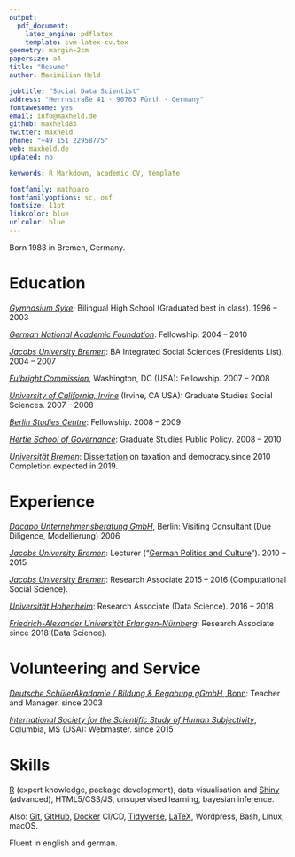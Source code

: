 ```yaml
---
output: 
  pdf_document:
    latex_engine: pdflatex
    template: svm-latex-cv.tex
geometry: margin=2cm
papersize: a4
title: "Resume"
author: Maximilian Held

jobtitle: "Social Data Scientist"
address: "Herrnstraße 41 · 90763 Fürth · Germany"
fontawesome: yes
email: info@maxheld.de
github: maxheld83
twitter: maxheld
phone: "+49 151 22958775"
web: maxheld.de
updated: no

keywords: R Markdown, academic CV, template

fontfamily: mathpazo
fontfamilyoptions: sc, osf
fontsize: 11pt
linkcolor: blue
urlcolor: blue
---
```


Born 1983 in Bremen, Germany.


# Education

[*Gymnasium Syke*](http://gymnasium-syke.de): Bilingual High School (Graduated best in class). \hfill 1996 -- 2003

[*German National Academic Foundation*](https://www.studienstiftung.de/): Fellowship. \hfill 2004 -- 2010

[*Jacobs University Bremen*](https://www.jacobs-university.de): BA Integrated Social Sciences (Presidents List). \hfill 2004 -- 2007

[*Fulbright Commission*](https://eca.state.gov/fulbright), Washington, DC (USA): Fellowship. \hfill 2007 -- 2008

[*University of California, Irvine*](https://www.uci.edu) (Irvine, CA USA): Graduate Studies Social Sciences. \hfill 2007 -- 2008

[*Berlin Studies Centre*](http://studienkolleg-zu-berlin.de): Fellowship. \hfill 2008 -- 2009

[*Hertie School of Governance*](https://www.hertie-school.org): Graduate Studies Public Policy. \hfill 2008 -- 2010

[*Universität Bremen*](https://www.bigsss-bremen.de): [Dissertation](https://www.maxheld.de/schumpermas) on taxation and democracy.\hfill since 2010 
\newline Completion expected in 2019.


# Experience

[*Dacapo Unternehmensberatung GmbH*](http://dacapo2.com/), Berlin: Visiting Consultant (Due Diligence, Modellierung) \hfill 2006

[*Jacobs University Bremen*](https://www.jacobs-university.de): Lecturer ("[German Politics and Culture](http://www.maxheld.de/gpc/)"). \hfill 2010 -- 2015

<!-- [*Universität Hamburg*](https://www.uni-hamburg.de): Lehrauftrag ("[Progressive Taxation and Deliberative Democracy](https://www.maxheld.de/give-n-take/)") \hfill 2014 -->

[*Jacobs University Bremen*](https://www.jacobs-university.de): Research Associate \hfill 2015 -- 2016
\newline (Computational Social Science).

[*Universität Hohenheim*](https://www.uni-hohenheim.de): Research Associate (Data Science). \hfill 2016 -- 2018

[*Friedrich-Alexander Universität Erlangen-Nürnberg*](https://www.fau.de): Research Associate \hfill since 2018
\newline
(Data Science).


# Volunteering and Service

[*Deutsche SchülerAkadamie / Bildung & Begabung gGmbH*, Bonn](https://www.deutsche-schuelerakademie.de):\newline
Teacher and Manager. \hfill since 2003

[*International Society for the Scientific Study of Human Subjectivity* ](https://qmethod.org), Columbia, MS (USA):\newline
Webmaster. \hfill since 2015


# Skills

[R](http://r-project.org) (expert knowledge, package development), data visualisation and [Shiny](http://shiny.rstudio.com) (advanced), HTML5/CSS/JS, unsupervised learning, bayesian inference.

Also: [Git](https://git-scm.com), [GitHub](https://github.com), [Docker](https://www.docker.com) CI/CD, [Tidyverse](https://www.tidyverse.org), [LaTeX](http://latex-project.org), Wordpress, Bash, Linux, macOS.

Fluent in english and german.
